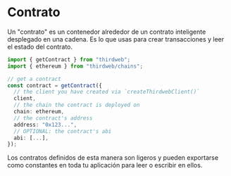 # Contrato

Un "contrato" es un contenedor alrededor de un contrato inteligente desplegado en una cadena. Es lo que usas para crear transacciones y leer el estado del contrato.

```ts
import { getContract } from "thirdweb";
import { ethereum } from "thirdweb/chains";

// get a contract
const contract = getContract({
  // the client you have created via `createThirdwebClient()`
  client,
  // the chain the contract is deployed on
  chain: ethereum,
  // the contract's address
  address: "0x123...",
  // OPTIONAL: the contract's abi
  abi: [...],
});
```

Los contratos definidos de esta manera son ligeros y pueden exportarse como constantes en toda tu aplicación para leer o escribir en ellos.
